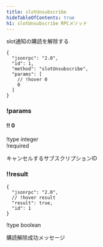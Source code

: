 ```yaml
---
title: slotUnsubscribe
hideTableOfContents: true
h1: slotUnsubscribe RPCメソッド
---
```


slot通知の購読を解除する

<APIMethod>

```jsonc !!request
{
  "jsonrpc": "2.0",
  "id": 1,
  "method": "slotUnsubscribe",
  "params": [
    // !hover 0
    0
  ]
}
```

### !params

#### !! 0

!type integer  
!required

キャンセルするサブスクリプションID

### !!result

```jsonc !response
{
  "jsonrpc": "2.0",
  // !hover result
  "result": true,
  "id": 1
}
```

!type boolean

購読解除成功メッセージ

</APIMethod>
